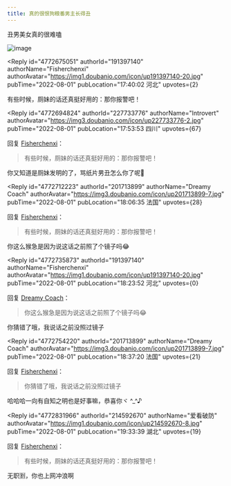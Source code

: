 ```yaml
---
title: 真的很恨狗粮番男主长得丑
---
```



<Forum groupName="动画番剧" groupUrl="https://www.douban.com/group/596353/" archivedAt="2025-05-16T15:11:00.415Z">
  <Post
    id="271988481"
    title="真的很恨狗粮番男主长得丑"
    url="https://www.douban.com/group/topic/271988481/?_spm_id=MjI3NzMzNzc2"
    pubTime="2022-08-16"
    highlightUserId="191397140"
  >
丑男美女真的很难嗑

![image](https://img1.doubanio.com/view/group_topic/l/public/p562829669.webp)

<Reply
  id="4772675051"
  authorId="191397140"
  authorName="Fisherchenxi"
  authorAvatar="https://img1.doubanio.com/icon/up191397140-20.jpg"
  pubTime="2022-08-01"
  pubLocation="17:40:02 河北"
  upvotes={2}
>
有些时候，厕妹的话还真挺好用的：那你报警吧！
</Reply>

<Reply
  id="4772694824"
  authorId="227733776"
  authorName="Introvert"
  authorAvatar="https://img3.doubanio.com/icon/up227733776-2.jpg"
  pubTime="2022-08-01"
  pubLocation="17:53:53 四川"
  upvotes={67}
>
回复 [Fisherchenxi](https://www.douban.com/people/191397140/)：
 > 有些时候，厕妹的话还真挺好用的：那你报警吧！

你又知道是厕妹发明的了，骂纸片男丑怎么你了呢🥺
</Reply>

<Reply
  id="4772712223"
  authorId="201713899"
  authorName="Dreamy Coach"
  authorAvatar="https://img3.doubanio.com/icon/up201713899-7.jpg"
  pubTime="2022-08-01"
  pubLocation="18:06:35 法国"
  upvotes={28}
>
回复 [Fisherchenxi](https://www.douban.com/people/191397140/)：
 > 有些时候，厕妹的话还真挺好用的：那你报警吧！

你这么猴急是因为说这话之前照了个镜子吗😂
</Reply>

<Reply
  id="4772735873"
  authorId="191397140"
  authorName="Fisherchenxi"
  authorAvatar="https://img1.doubanio.com/icon/up191397140-20.jpg"
  pubTime="2022-08-01"
  pubLocation="18:23:52 河北"
  upvotes={0}
>
回复 [Dreamy Coach](https://www.douban.com/people/201713899/)：
 > 你这么猴急是因为说这话之前照了个镜子吗😂

你猜错了哦，我说话之前没照过镜子
</Reply>

<Reply
  id="4772754220"
  authorId="201713899"
  authorName="Dreamy Coach"
  authorAvatar="https://img3.doubanio.com/icon/up201713899-7.jpg"
  pubTime="2022-08-01"
  pubLocation="18:37:20 法国"
  upvotes={21}
>
回复 [Fisherchenxi](https://www.douban.com/people/191397140/)：
 > 你猜错了哦，我说话之前没照过镜子

哈哈哈一向有自知之明也是好事嘛，恭喜你ヾ \^\_\^♪
</Reply>

<Reply
  id="4772831966"
  authorId="214592670"
  authorName="爱看破防"
  authorAvatar="https://img1.doubanio.com/icon/up214592670-8.jpg"
  pubTime="2022-08-01"
  pubLocation="19:33:39 湖北"
  upvotes={19}
>
回复 [Fisherchenxi](https://www.douban.com/people/191397140/)：
 > 有些时候，厕妹的话还真挺好用的：那你报警吧！

无职🈹️，你也上网冲浪啊
</Reply>
  </Post>
</Forum>
